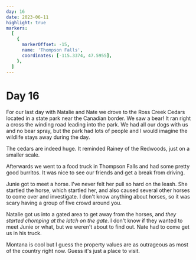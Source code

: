 ```yaml
---
day: 16
date: 2023-06-11
highlight: true
markers:
  [
    {
      markerOffset: -15,
      name: 'Thompson Falls',
      coordinates: [-115.3374, 47.5955],
    },
  ]
---
```


# Day 16

For our last day with Natalie and Nate we drove to the Ross Creek Cedars located in a state park near the Canadian border. We saw a bear! It ran right a cross the winding road leading into the park. We had all our dogs with us and no bear spray, but the park had lots of people and I would imagine the wildlife stays away during the day.

The cedars are indeed huge. It reminded Rainey of the Redwoods, just on a smaller scale.

Afterwards we went to a food truck in Thompson Falls and had some pretty good burritos. It was nice to see our friends and get a break from driving.

Junie got to meet a horse. I've never felt her pull so hard on the leash. She startled the horse, which startled her, and also caused several other horses to come over and investigate. I don't know anything about horses, so it was scary having a group of five crowd around you.

Natalie got us into a gated area to get away from the horses, and _they started chomping at the latch on the gate_. I don't know if they wanted to meet Junie or what, but we weren't about to find out. Nate had to come get us in his truck.

Montana is cool but I guess the property values are as outrageous as most of the country right now. Guess it's just a place to visit.
